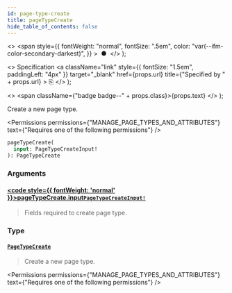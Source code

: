 ```yaml
---
id: page-type-create
title: pageTypeCreate
hide_table_of_contents: false
---
```


  <>
    <span
      style={{
        fontWeight: "normal",
        fontSize: ".5em",
        color: "var(--ifm-color-secondary-darkest)",
      }}
    >
      &nbsp;●&nbsp;
    </span>
  </>
);

  <>
    Specification
    <a
      className="link"
      style={{ fontSize: "1.5em", paddingLeft: "4px" }}
      target="\_blank"
      href={props.url}
      title={"Specified by " + props.url}
    >
      ⎘
    </a>
  </>
);

  <>
    <span className={"badge badge--" + props.class}>{props.text}</span>
  </>
);

Create a new page type.

<Permissions
  permissions={"MANAGE_PAGE_TYPES_AND_ATTRIBUTES"}
  text={"Requires one of the following permissions"}
/>

```graphql
pageTypeCreate(
  input: PageTypeCreateInput!
): PageTypeCreate
```

### Arguments

#### [<code style={{ fontWeight: 'normal' }}>pageTypeCreate.<b>input</b></code>](#)<Bullet />[`PageTypeCreateInput!`](../../../api-reference/pages/inputs/page-type-create-input) <Badge class="secondary" text="non-null"/> <Badge class="secondary" text="input"/> <Badge class="secondary" text="pages"/>

> Fields required to create page type.

### Type

#### [`PageTypeCreate`](../../../api-reference/pages/objects/page-type-create) <Badge class="secondary" text="object"/> <Badge class="secondary" text="pages"/>

> Create a new page type.

<Permissions
  permissions={"MANAGE_PAGE_TYPES_AND_ATTRIBUTES"}
  text={"Requires one of the following permissions"}
/>

>

